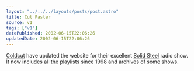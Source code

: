```yaml
---
layout: "../../../layouts/posts/post.astro"
title: Cut Faster
source: v1
tags: ["v1"]
datePublished: 2002-06-15T22:06:26
updatedDate: 2002-06-15T22:06:26
---
```


[Coldcut][1] have updated the website for their excellent [Solid Steel][2] radio show. It now includes all the playlists since 1998 and archives of some shows.

[1]: http://www.ninjatune.net/coldcut/ "Coldcut on ninjatune.net"
[2]: http://www.ninjatune.net/ "Coldcut's Solid Steel on ninjatune.net"
